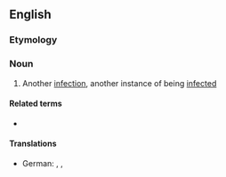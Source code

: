 ==English==

===Etymology===
{{prefix|en|re|infection}}

===Noun===
{{en-noun}}

# Another [[infection]], another instance of being [[infected]]

====Related terms====
* {{l|en|reinfect}}

====Translations====
{{trans-top|reinfection }}
* German: {{t|de|Reinfektion}}, {{t+|de|Wiederansteckung|f}}, {{t+|de|Reinfektion|f}}
{{trans-mid}}
{{trans-bottom}}